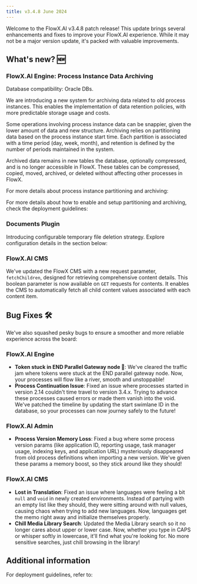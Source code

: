 ```yaml
---
title: v3.4.8 June 2024
---
```


Welcome to the FlowX.AI v3.4.8 patch release! This update brings several enhancements and fixes to improve your FlowX.AI experience. While it may not be a major version update, it's packed with valuable improvements.

## What's new? 🆕

### FlowX.AI Engine: Process Instance Data Archiving

<Info>
Database compatibility: Oracle DBs.
</Info>

We are introducing a new system for archiving data related to old process instances. This enables the implementation of data retention policies, with more predictable storage usage and costs.

<Tip>
Some operations involving process instance data can be snappier, given the lower amount of data and new structure. Archiving relies on partitioning data based on the process instance start time. Each partition is associated with a time period (day, week, month), and retention is defined by the number of periods maintained in the system.
</Tip>

Archived data remains in new tables the database, optionally compressed, and is no longer accessible in FlowX. These tables can be compressed, copied, moved, archived, or deleted without affecting other processes in FlowX.

For more details about process instance partitioning and archiving:

<Card title ="Process instance data archiving and partitioning" href= "../../3.x/setup-guides/flowx-engine-setup-guide/process-instance-data-archiving">
</Card>

For more details about how to enable and setup partitioning and archiving, check the deployment guidelines:

<Card title="Additional configuration" href="./deployment-guidelines-v3.4.8#process-instance-data-archiving">
</Card>


### Documents Plugin

Introducing configurable temporary file deletion strategy. Explore configuration details in the section below:

<Card title ="Documents plugin setup guide" href ="../../3.x/setup-guides/plugins-setup-guide/documents-plugin-setup#file-storage-configuration">
</Card>


### FlowX.AI CMS

We've updated the FlowX CMS with a new request parameter, `fetchChildren`, designed for retrieving comprehensive content details. This boolean parameter is now available on `GET` requests for contents. It enables the CMS to automatically fetch all child content values associated with each content item. 


## Bug Fixes 🛠️

We've also squashed pesky bugs to ensure a smoother and more reliable experience across the board:

### FlowX.AI Engine

- **Token stuck in END Parallel Gateway node 🚧**: We've cleared the traffic jam where tokens were stuck at the END parallel gateway node. Now, your processes will flow like a river, smooth and unstoppable!
- **Process Continuation Issue**: Fixed an issue where processes started in version 2.14 couldn't time travel to version 3.4.x. Trying to advance these processes caused errors or made them vanish into the void. We've patched the timeline by updating the start swimlane ID in the database, so your processes can now journey safely to the future!

### FlowX.AI Admin

- **Process Version Memory Loss**: Fixed a bug where some process version params (like application ID, reporting usage, task manager usage, indexing keys, and application URL) mysteriously disappeared from old process definitions when importing a new version. We've given these params a memory boost, so they stick around like they should!

### FlowX.AI CMS

- **Lost in Translation**: Fixed an issue where languages were feeling a bit `null` and `void` in newly created environments. Instead of partying with an empty list like they should, they were sitting around with null values, causing chaos when trying to add new languages. Now, languages get the memo right away and initialize themselves properly.
- **Chill Media Library Search**: Updated the Media Library search so it no longer cares about upper or lower case. Now, whether you type in CAPS or whisper softly in lowercase, it'll find what you're looking for. No more sensitive searches, just chill browsing in the library!

## Additional information

For deployment guidelines, refer to:
 
<Card title="Deployment guidelines v3.4.8" href="./deployment-guidelines-v3.4.8">
</Card>




